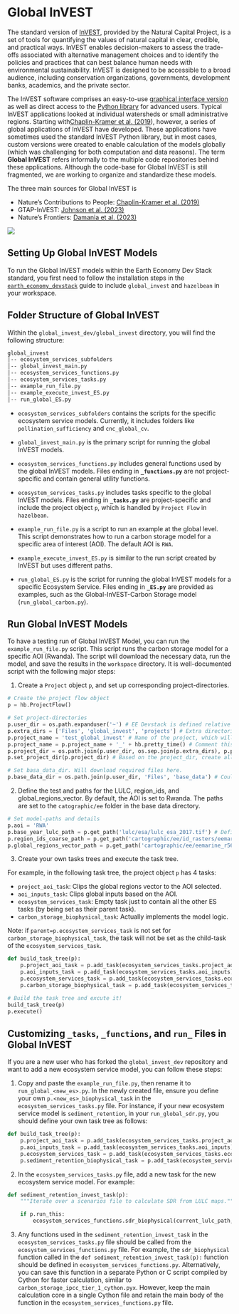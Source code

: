 # Global InVEST

The standard version of [InVEST](https://naturalcapitalproject.stanford.edu/software/invest), provided by the Natural Capital Project, is a set of tools for quantifying the values of natural capital in clear, credible, and practical ways. InVEST enables decision-makers to assess the trade-offs associated with alternative management choices and to identify the policies and practices that can best balance human needs with environmental sustainability. InVEST is designed to be accessible to a broad audience, including conservation organizations, governments, development banks, academics, and the private sector.

The InVEST software comprises an easy-to-use [graphical interface version](https://naturalcapitalproject.stanford.edu/software/invest) as well as direct access to the [Python library](https://github.com/natcap/invest) for advanced users. Typical InVEST applications looked at individual watersheds or small administrative regions. Starting with[Chaplin-Kramer et al. (2019](https://www.science.org/doi/full/10.1126/science.aaw3372)), however, a series of global applications of InVEST have developed. These applications have sometimes used the standard InVEST Python library, but in most cases, custom versions were created to enable calculation of the models globally (which was challenging for both computation and data reasons). The term **Global InVEST** refers informally to the multiple code repositories behind these applications. Although the code-base for Global InVEST is still fragmented, we are working to organize and standardize these models.

The three main sources for Global InVEST is

-   Nature's Contributions to People: [Chaplin-Kramer et al. (2019)](https://www.science.org/doi/full/10.1126/science.aaw3372)
-   GTAP-InVEST: [Johnson et al. (2023)](https://www.pnas.org/doi/10.1073/pnas.2220401120)
-   Nature's Frontiers: [Damania et al. (2023)](https://www.worldbank.org/en/publication/natures-frontiers)

![](images/paste-44.png)

## Setting Up Global InVEST Models

To run the Global InVEST models within the Earth Economy Dev Stack standard, you first need to follow the installation steps in the [`earth_economy_devstack`](installation.qmd) guide to include `global_invest` and `hazelbean` in your workspace.

## Folder Structure of Global InVEST

Within the `global_invest_dev/global_invest` directory, you will find the following structure:

```bash
global_invest
│-- ecosystem_services_subfolders
│-- global_invest_main.py
│-- ecosystem_services_functions.py
│-- ecosystem_services_tasks.py
│-- example_run_file.py
│-- example_execute_invest_ES.py
│-- run_global_ES.py
```

-   `ecosystem_services_subfolders` contains the scripts for the specific ecosystem service models. Currently, it includes folders like `pollination_sufficiency` and `cnc_global_cv`.

-   `global_invest_main.py` is the primary script for running the global InVEST models.

-   `ecosystem_services_functions.py` includes general functions used by the global InVEST models. Files ending in **`_functions.py`** are not project-specific and contain general utility functions.

-   `ecosystem_services_tasks.py` includes tasks specific to the global InVEST models. Files ending in **`_tasks.py`** are project-specific and include the project object `p`, which is handled by `Project Flow` in `hazelbean`.

-   `example_run_file.py` is a script to run an example at the global level. This script demonstrates how to run a carbon storage model for a specific area of interest (AOI). The default AOI is `RWA`.

-   `example_execute_invest_ES.py` is similar to the run script created by InVEST but uses different paths.

-   `run_global_ES.py` is the script for running the global InVEST models for a specific Ecosystem Service. Files ending in **`_ES.py`** are provided as examples, such as the Global-InVEST-Carbon Storage model (`run_global_carbon.py`).

## Run Global InVEST Models

To have a testing run of Global InVEST Model, you can run the `example_run_file.py` script. This script runs the carbon storage model for a specific AOI (Rwanda). The script will download the necessary data, run the model, and save the results in the `workspace` directory. It is well-documented script with the following major steps:

1. Create a `Project` object `p`, and set up corresponding project-directories.

```python
# Create the project flow object
p = hb.ProjectFlow()

# Set project-directories
p.user_dir = os.path.expanduser('~') # EE Devstack is defined relative to the user's directory, but could be overwritten if running not for the Devstack.    
p.extra_dirs = ['Files', 'global_invest', 'projects'] # Extra directories used inside the user_dir
p.project_name = 'test_global_invest' # Name of the project, which will be used to create the project_dir
p.project_name = p.project_name + '_' + hb.pretty_time() # Comment this line out if you want it to use an existing project. Will skip recreation of files that already exist.
p.project_dir = os.path.join(p.user_dir, os.sep.join(p.extra_dirs), p.project_name) # Combines above to set the user_dir. 
p.set_project_dir(p.project_dir) # Based on the project_dir, create all other relevant dirs, like input, intermediate, and output.

# Set basa_data_dir. Will download required files here.
p.base_data_dir = os.path.join(p.user_dir, 'Files', 'base_data') # Could be anywhere, including external storage. But, should not be cloud-controlled (like Google Drive). 
```

2. Define the test and paths for the LULC, region_ids, and global_regions_vector. By default, the AOI is set to Rwanda. The paths are set to the `catographic/ee` folder in the base data directory.
```python
# Set model-paths and details
p.aoi = 'RWA'
p.base_year_lulc_path = p.get_path('lulc/esa/lulc_esa_2017.tif') # Defines the fine_resolution
p.region_ids_coarse_path = p.get_path('cartographic/ee/id_rasters/eemarine_r566_ids_900sec.tif') # Defines the coarse_resolution
p.global_regions_vector_path = p.get_path('cartographic/ee/eemarine_r566_correspondence.gpkg') # Will be used to create the aoi vector
```

3. Create your own tasks trees and execute the task tree.

For example, in the following task tree, the project object `p` has 4 tasks:

-  `project_aoi_task`: Clips the global regions vector to the AOI selected.
-  `aoi_inputs_task`: Clips global inputs based on the AOI.
-  `ecosystem_services_task`: Empty task just to contain all the other ES tasks (by being set as their parent task).
-  `carbon_storage_biophysical_task`: Actually implements the model logic.

Note: if `parent=p.ecosystem_services_task` is not set for `carbon_storage_biophysical_task`, the task will not be set as the child-task of the `ecosystem_services_task`.

```python
def build_task_tree(p):
    p.project_aoi_task = p.add_task(ecosystem_services_tasks.project_aoi) # Clips the global_regions_vector to the aoi selected   
    p.aoi_inputs_task = p.add_task(ecosystem_services_tasks.aoi_inputs) # Clips global inputs based on the aoi
    p.ecosystem_services_task = p.add_task(ecosystem_services_tasks.ecosystem_services) # Empty task just to contain all the other ES tasks (by being set as their parent task)
    p.carbon_storage_biophysical_task = p.add_task(ecosystem_services_tasks.example_ecosystem_services_invest_task, parent=p.ecosystem_services_task) # Actually implements the model logic

# Build the task tree and excute it!
build_task_tree(p)
p.execute()
```

## Customizing `_tasks`, `_functions`, and `run_` Files in Global InVEST

If you are a new user who has forked the `global_invest_dev` repository and want to add a new ecosystem service model, you can follow these steps:

1. Copy and paste the `example_run_file.py`, then rename it to `run_global_<new_es>.py`. In the newly created file, ensure you define your own `p.<new_es>_biophysical_task` in the `ecosystem_services_tasks.py` file. For instance, if your new ecosystem service model is `sediment_retention`, in your `run_global_sdr.py`, you should define your own task tree as follows:

```python
def build_task_tree(p):
    p.project_aoi_task = p.add_task(ecosystem_services_tasks.project_aoi) # Clips the global_regions_vector to the selected AOI
    p.aoi_inputs_task = p.add_task(ecosystem_services_tasks.aoi_inputs) # Clips global inputs based on the AOI
    p.ecosystem_services_task = p.add_task(ecosystem_services_tasks.ecosystem_services) # Empty task to contain all other ES tasks (set as their parent task)
    p.sediment_retention_biophysical_task = p.add_task(ecosystem_services_tasks.sediment_retention_invest_task, parent=p.ecosystem_services_task) # CHANGED FROM CARBON STORAGE TO SEDIMENT RETENTION
```

2. In the `ecosystem_services_tasks.py` file, add a new task for the new ecosystem service model. For example:

```python
def sediment_retention_invest_task(p):
    """Iterate over a scenarios file to calculate SDR from LULC maps."""

    if p.run_this:
        ecosystem_services_functions.sdr_biophysical(current_lulc_path, current_sdr_path, p.exhaustive_sdr_path, sdr_output_path)
```

3. Any functions used in the `sediment_retention_invest_task` in the `ecosystem_services_tasks.py` file should be called from the `ecosystem_services_functions.py` file. For example, the `sdr_biophysical` function called in the `def sediment_retention_invest_task(p):` function should be defined in `ecosystem_services_functions.py`. Alternatively, you can save this function in a separate Python or C script compiled by Cython for faster calculation, similar to `carbon_storage_ipcc_tier_1_cython.pyx`. However, keep the main calculation core in a single Cython file and retain the main body of the function in the `ecosystem_services_functions.py` file.